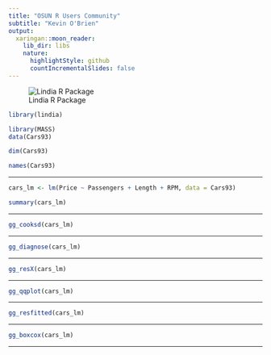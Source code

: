 ```yaml
---
title: "OSUN R Users Community"
subtitle: "Kevin O'Brien"
output:
  xaringan::moon_reader:
    lib_dir: libs
    nature:
      highlightStyle: github
      countIncrementalSlides: false
---
```



![Lindia R Package](lindia-cran.PNG)

```r
library(lindia)

```

```r

library(MASS)
data(Cars93)

dim(Cars93)

names(Cars93)
```

---

```r

cars_lm <- lm(Price ~ Passengers + Length + RPM, data = Cars93)

summary(cars_lm)

```

---

```r


gg_cooksd(cars_lm)


```

---

```r

gg_diagnose(cars_lm)

```


---


```r

gg_resX(cars_lm)

```
---

```r
gg_qqplot(cars_lm) 
```

---

```r
gg_resfitted(cars_lm) 
```






---


```r

gg_boxcox(cars_lm)

```

---

